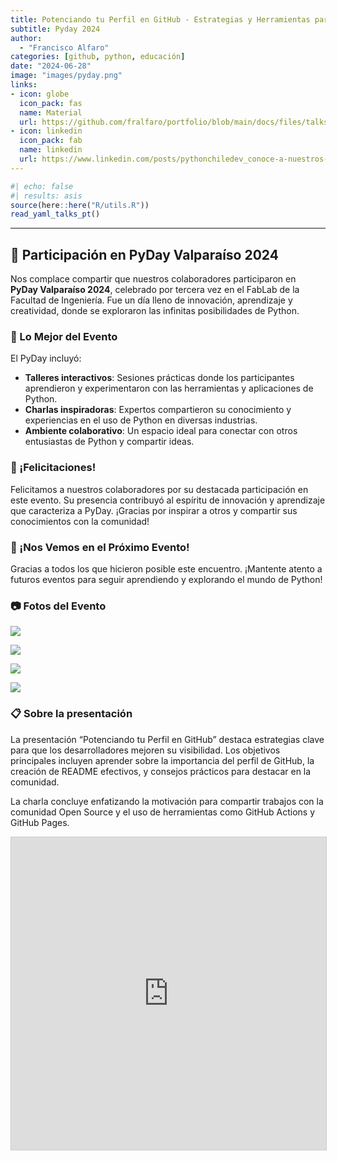 ```yaml
---
title: Potenciando tu Perfil en GitHub - Estrategias y Herramientas para Destacar como Desarrollador
subtitle: Pyday 2024
author: 
  - "Francisco Alfaro"
categories: [github, python, educación]
date: "2024-06-28"
image: "images/pyday.png"
links:
- icon: globe
  icon_pack: fas
  name: Material
  url: https://github.com/fralfaro/portfolio/blob/main/docs/files/talks/PyDayChile2024_talk.pdf
- icon: linkedin
  icon_pack: fab
  name: linkedin
  url: https://www.linkedin.com/posts/pythonchiledev_conoce-a-nuestros-incre%C3%ADbles-charlistas-activity-7212288815032320000-BGUr?utm_source=share&utm_medium=member_desktop
---
```



```r
#| echo: false
#| results: asis
source(here::here("R/utils.R"))
read_yaml_talks_pt()
```


------------------------------------------------------------------------


## 🎉 Participación en PyDay Valparaíso 2024

Nos complace compartir que nuestros colaboradores participaron en  **PyDay Valparaíso 2024**, celebrado por tercera vez en el FabLab de la Facultad de Ingeniería. Fue un día lleno de innovación, aprendizaje y creatividad, donde se exploraron las infinitas posibilidades de Python.

### 🌟 Lo Mejor del Evento

El PyDay incluyó:

- **Talleres interactivos**: Sesiones prácticas donde los participantes aprendieron y experimentaron con las herramientas y aplicaciones de Python.
- **Charlas inspiradoras**: Expertos compartieron su conocimiento y experiencias en el uso de Python en diversas industrias.
- **Ambiente colaborativo**: Un espacio ideal para conectar con otros entusiastas de Python y compartir ideas.

### 👏 ¡Felicitaciones!

Felicitamos a nuestros colaboradores por su destacada participación en este evento. Su presencia contribuyó al espíritu de innovación y aprendizaje que caracteriza a PyDay. ¡Gracias por inspirar a otros y compartir sus conocimientos con la comunidad!

### 📅 ¡Nos Vemos en el Próximo Evento!

Gracias a todos los que hicieron posible este encuentro. ¡Mantente atento a futuros eventos para seguir aprendiendo y explorando el mundo de Python!


### 📷 Fotos del Evento

::: {layout-ncol=2}
![](images/img_01.jpg)

![](images/img_02.jpg)

![](images/img_03.jpg)

![](images/img_04.jpg)
:::

### 📋 Sobre la presentación 

La presentación "Potenciando tu Perfil en GitHub" destaca estrategias clave para que los desarrolladores mejoren su visibilidad. Los objetivos principales incluyen aprender sobre la importancia del perfil de GitHub, la creación de README efectivos, y consejos prácticos para destacar en la comunidad.

La charla concluye enfatizando la motivación para compartir trabajos con la comunidad Open Source y el uso de herramientas como GitHub Actions y GitHub Pages.

<iframe src="https://www.slideshare.net/slideshow/embed_code/key/4P4ITLUh1MHcnh?hostedIn=slideshare&page=upload" width="700" height="500" frameborder="0" marginwidth="0" marginheight="0" scrolling="no" style="border:1px solid #CCC; border-width:1px; margin-bottom:5px; max-width: 100%;" allowfullscreen> </iframe>


